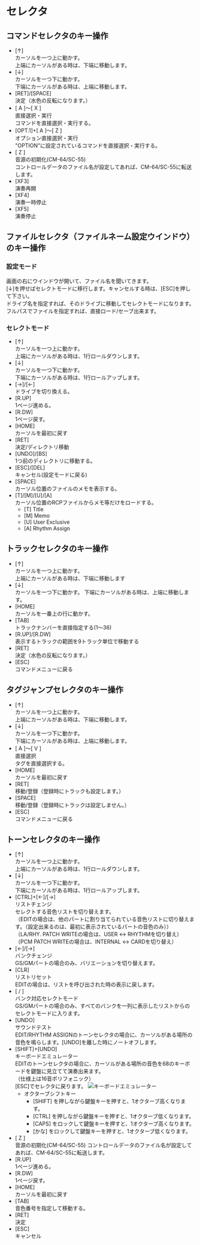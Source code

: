 # セレクタ

## コマンドセレクタのキー操作

- [↑]<br />
  カーソルを一つ上に動かす。<br />
  上端にカーソルがある時は、下端に移動します。
- [↓]<br />
  カーソルを一つ下に動かす。<br />
  下端にカーソルがある時は、上端に移動します。
- [RET]/[SPACE]<br />
  決定（水色の反転になります。）
- [ A ]〜[ X ]<br />
  直接選択・実行<br />
  コマンドを直接選択・実行する。
- [OPT.1]+[ A ]〜[ Z ]<br />
  オプション直接選択・実行<br />
  "OPTION"に設定されているコマンドを直接選択・実行する。
- [ Z ]<br />
  音源の初期化(CM-64/SC-55)<br />
  コントロールデータのファイル名が設定してあれば、CM-64/SC-55に転送します。
- [XF3]<br />
  演奏再開
- [XF4]<br />
  演奏一時停止
- [XF5]<br />
  演奏停止

## ファイルセレクタ（ファイルネーム設定ウインドウ）のキー操作

### 設定モード

画面の右にウインドウが開いて、ファイル名を聞いてきます。<br />
[↓]を押せばセレクトモードに移行します。キャンセルする時は、[ESC]を押して下さい。<br />
ドライブ名を指定すれば、そのドライブに移動してセレクトモードになります。<br />
フルパスでファイルを指定すれば、直接ロード/セーブ出来ます。

### セレクトモード

- [↑]<br />
  カーソルを一つ上に動かす。<br />
  上端にカーソルがある時は、1行ロールダウンします。
- [↓]<br />
  カーソルを一つ下に動かす。<br />
  下端にカーソルがある時は、1行ロールアップします。
- [→]/[←]<br />
  ドライブを切り換える。
- [R.UP]<br />
  1ページ進める。
- [R.DW]<br />
  1ページ戻す。
- [HOME]<br />
  カーソルを最初に戻す
- [RET]<br />
  決定/ディレクトリ移動
- [UNDO]/[BS]<br />
  1つ前のディレクトリに移動する。
- [ESC]/[DEL]<br />
  キャンセル(設定モードに戻る)
- [SPACE]<br />
  カーソル位置のファイルのメモを表示する。
- [T]/[M]/[U]/[A]<br />
  カーソル位置のRCPファイルからメモ等だけをロードする。
  - [T] Title
  - [M] Memo
  - [U] User Exclusive
  - [A] Rhythm Assign

## トラックセレクタのキー操作

- [↑]<br />
  カーソルを一つ上に動かす。<br />
  上端にカーソルがある時は、下端に移動します
- [↓]<br />
  カーソルを一つ下に動かす。
  下端にカーソルがある時は、上端に移動します。
- [HOME]<br />
  カーソルを一番上の行に動かす。
- [TAB]<br />
  トラックナンバーを直接指定する(1〜36)
- [R.UP]/[R.DW]<br />
  表示するトラックの範囲を9トラック単位で移動する
- [RET]<br />
  決定（水色の反転になります。）
- [ESC]<br />
  コマンドメニューに戻る

## タグジャンプセレクタのキー操作

- [↑]<br />
  カーソルを一つ上に動かす。<br />
  上端にカーソルがある時は、下端に移動します。
- [↓]<br />
  カーソルを一つ下に動かす。<br />
  下端にカーソルがある時は、上端に移動します。
- [ A ]〜[ V ]<br />
  直接選択<br />
  タグを直接選択する。
- [HOME]<br />
  カーソルを最初に戻す
- [RET]<br />
  移動/登録（登録時にトラックも設定します。）
- [SPACE]<br />
  移動/登録（登録時にトラックは設定しません。）
- [ESC]<br />
  コマンドメニューに戻る

## トーンセレクタのキー操作

- [↑]<br />
  カーソルを一つ上に動かす。<br />
  上端にカーソルがある時は、1行ロールダウンします。
- [↓]<br />
  カーソルを一つ下に動かす。<br />
  下端にカーソルがある時は、1行ロールアップします。
- [CTRL]+[←]/[→]<br />
  リストチェンジ<br />
  セレクトする音色リストを切り替えます。<br />
  （EDITの場合は、他のパートに割り当てられている音色リストに切り替えます。（設定出来るのは、最初に表示されているパートの音色のみ））<br />
  （LA/RHY. PATCH WRITEの場合は、USER ↔ RHYTHMを切り替え）<br />
  （PCM PATCH WRITEの場合は、INTERNAL ↔ CARDを切り替え）
- [←]/[→]<br />
  バンクチェンジ<br />
  GS/GMパートの場合のみ、バリエーションを切り替えます。
- [CLR]<br />
  リストリセット<br />
  EDITの場合は、リストを呼び出された時の表示に戻します。
- [ / ]<br />
  バンク対応セレクトモード<br />
  GS/GMパートの場合のみ、すべてのバンクを一列に表示したリストからのセレクトモードに入ります。
- [UNDO]<br />
  サウンドテスト<br />
  EDIT/RHYTHM ASSIGNのトーンセレクタの場合に、カーソルがある場所の音色を鳴らします。[UNDO]を離した時にノートオフします。
- [SHIFT]+[UNDO]<br />
  キーボードエミュレーター<br />
  EDITのトーンセレクタの場合に、カーソルがある場所の音色を68のキーボードを鍵盤に見立てて演奏出来ます。<br />
  （仕様上は16音ポリフォニック）<br />
  [ESC]でセレクタに戻ります。
  ![キーボードエミュレーター](./image/keyboard-emulator.png)
  - オクターブシフトキー
    - [SHIFT] を押しながら鍵盤キーを押すと、1オクターブ高くなります。
    - [CTRL] を押しながら鍵盤キーを押すと、1オクターブ低くなります。
    - [CAPS] をロックして鍵盤キーを押すと、1オクターブ高くなります。
    - [かな] をロックして鍵盤キーを押すと、1オクターブ低くなります。
- [ Z ]<br />
  音源の初期化(CM-64/SC-55)
  コントロールデータのファイル名が設定してあれば、CM-64/SC-55に転送します。
- [R.UP]<br />
  1ページ進める。
- [R.DW]<br />
  1ページ戻す。
- [HOME]<br />
  カーソルを最初に戻す
- [TAB]<br />
  音色番号を指定して移動する。
- [RET]<br />
  決定
- [ESC]<br />
  キャンセル
